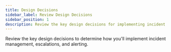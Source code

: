 ```yaml
---
title: Design Decisions
sidebar_label: Review Design Decisions
sidebar_position: 1
description: Review the key design decisions for implementing incident management
---
```


<Intro>
  Review the key design decisions to determine how you'll implement incident management, escalations, and alerting.
</Intro>

<DocCardList/>
